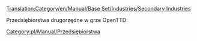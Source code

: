 [[Translation:Category/en/Manual/Base Set/Industries/Secondary Industries]]

Przedsiębiorstwa drugorzędne w grze OpenTTD:
[[Category:pl/Manual/Przedsiębiorstwa]]